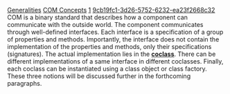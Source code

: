 [[Property:title|Generalities]]
[[Property:link_title|COM Concepts]]
[[Property:weight|1]]
[[Property:uuid|9cb19fc1-3d26-5752-6232-ea23f2668c32]]
COM is a binary standard that describes how a component can communicate with the outside world. The component communicates through well-defined interfaces. Each interface is a specification of a group of properties and methods. Importantly, the interface does not contain the implementation of the properties and methods, only their specifications (signatures). The actual implementation lies in the [[Coclass|'''coclass''']]. There can be different implementations of a same interface in different coclasses. Finally, each coclass can be instantiated using a class object or class factory. These three notions will be discussed further in the forthcoming paragraphs. 
{{seealso|<br/>
[[EiffelCOM Library| EiffelCOM library]]  <br/>
[[EiffelCOM: Introduction| Introduction]]  <br/>
[[COM Interfaces| COM Interfaces]]  <br/>
[[Coclass| Coclasses]]  <br/>
[[The Component Location| Component Location]]  <br/>
[[Access Type| Access Type]]  <br/>
[[Deeper into COM| Deeper into COM]]  }}




